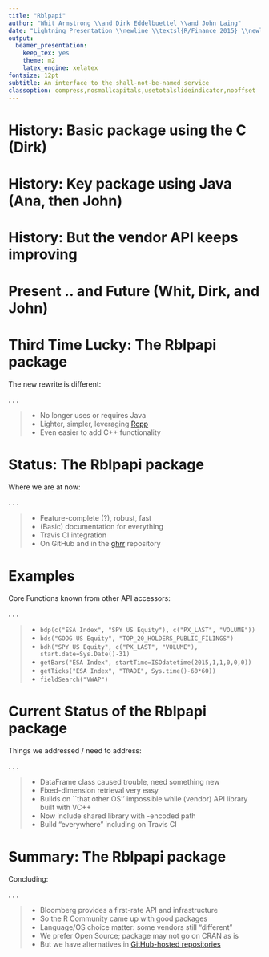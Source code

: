 ```yaml
---
title: "Rblpapi"
author: "Whit Armstrong \\and Dirk Eddelbuettel \\and John Laing"
date: "Lightning Presentation \\newline \\textsl{R/Finance 2015} \\newline May 30, 2015"
output:
  beamer_presentation:
    keep_tex: yes
    theme: m2
    latex_engine: xelatex
fontsize: 12pt
subtitle: An interface to the shall-not-be-named service
classoption: compress,nosmallcapitals,usetotalslideindicator,nooffset
---
```


# History: Basic package using the C (Dirk)

\centering{\includegraphics[width=\textwidth,height=0.95\textheight,keepaspectratio]{images/RLimBbgTalk2004.png}}


# History: Key package using Java (Ana, then John)

\centering{\includegraphics[width=\textwidth,height=0.95\textheight,keepaspectratio]{images/findataorg.png}}


# History: But the vendor API keeps improving

\centering{\includegraphics[width=\textwidth,height=0.95\textheight,keepaspectratio]{images/bloomberglabscom.png}}


# Present .. and Future (Whit, Dirk, and John)

\centering{\includegraphics[width=\textwidth,height=0.95\textheight,keepaspectratio]{images/RblpapiGithub.png}}


# Third Time Lucky: The Rblpapi package

The new rewrite is different:

. . .

> - No longer uses or requires Java
> - Lighter, simpler, leveraging [Rcpp](http://dirk.eddelbuettel.com/code/rcpp.html)
> - Even easier to add C++ functionality


# Status: The Rblpapi package

Where we are at now:

. . .

> - Feature-complete (?), robust, fast
> - (Basic) documentation for everything
> - Travis CI integration
> - On GitHub and in the [ghrr](http://ghrr.github.io/drat) repository


# Examples

Core Functions known from other API accessors:

. . .

\scriptsize

> + `bdp(c("ESA Index", "SPY US Equity"), c("PX_LAST", "VOLUME"))`
> + `bds("GOOG US Equity", "TOP_20_HOLDERS_PUBLIC_FILINGS")`
> + `bdh("SPY US Equity", c("PX_LAST", "VOLUME"), start.date=Sys.Date()-31)`
> + `getBars("ESA Index", startTime=ISOdatetime(2015,1,1,0,0,0))`
> + `getTicks("ESA Index", "TRADE", Sys.time()-60*60))`
> + `fieldSearch("VWAP")`


# Current Status of the Rblpapi package

Things we addressed / need to address:

. . .

> - DataFrame class caused trouble, need something new
> - Fixed-dimension retrieval very easy
> - Builds on ``that other OS'' impossible while (vendor) API library built with VC++ 
> - Now include shared library with \texttt{rpath}-encoded path
> - Build "everywhere" including on Travis CI

# Summary: The Rblpapi package

Concluding:

. . .

> + Bloomberg provides a first-rate API and infrastructure 
> + So the R Community came up with good packages
> + Language/OS choice matter: some vendors still "different"
> + We prefer Open Source; package may not go on CRAN as is
> + But we have alternatives in [GitHub-hosted repositories](http://ghrr.github.io/drat)

